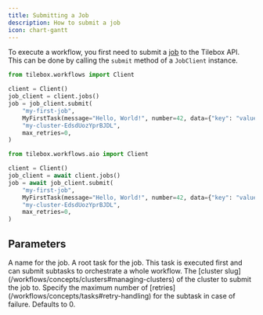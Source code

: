 ```yaml
---
title: Submitting a Job
description: How to submit a job
icon: chart-gantt
---
```


To execute a workflow, you first need to submit a [job](/workflow/jobs) to the Tilebox API.
This can be done by calling the `submit` method of a `JobClient` instance.

<RequestExample>

```python Python (Sync)
from tilebox.workflows import Client

client = Client()
job_client = client.jobs()
job = job_client.submit(
    "my-first-job",
    MyFirstTask(message="Hello, World!", number=42, data={"key": "value"}),
    "my-cluster-EdsdUozYprBJDL",
    max_retries=0,
)
```

```python Python (Async)
from tilebox.workflows.aio import Client

client = Client()
job_client = await client.jobs()
job = await job_client.submit(
    "my-first-job",
    MyFirstTask(message="Hello, World!", number=42, data={"key": "value"}),
    "my-cluster-EdsdUozYprBJDL",
    max_retries=0,
)
```

</RequestExample>

## Parameters

<ParamField path="job_name" type="str">
  A name for the job.
</ParamField>

<ParamField path="task" type="Task">
  A root task for the job. This task is executed first and can submit subtasks to orchestrate a whole workflow.
</ParamField>

<ParamField path="cluster" type="str">
  The [cluster slug](/workflows/concepts/clusters#managing-clusters) of the cluster to submit the job to.
</ParamField>

<ParamField path="max_retries" type="int">
  Specify the maximum number of [retries](/workflows/concepts/tasks#retry-handling) for the subtask in case of failure. Defaults
  to 0.
</ParamField>
